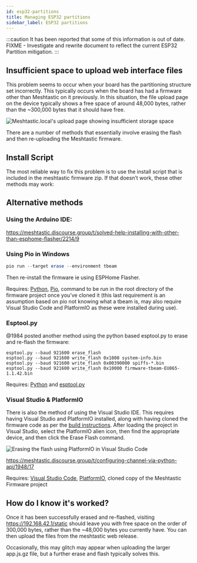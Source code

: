 ```yaml
---
id: esp32-partitions
title: Managing ESP32 partitions
sidebar_label: ESP32 partitions
---
```


:::caution
It has been reported that some of this information is out of date. 
FIXME - Investigate and rewrite document to reflect the current ESP32 Partition mitigation.
:::

## Insufficient space to upload web interface files

This problem seems to occur when your board has the partitioning structure set incorrectly. This typically occurs when the board has had a firmware other than Meshtastic on it previously. In this situation, the file upload page on the device typically shows a free space of around 48,000 bytes, rather than the ~300,000 bytes that it should have free.

![Meshtastic.local's upload page showing insufficient storage space](/img/insufficient-space.png)

There are a number of methods that essentially involve erasing the flash and then re-uploading the Meshtastic firmware.

## Install Script

The most reliable way to fix this problem is to use the install script that is included in the meshtastic firmware zip. If that doesn’t work, these other methods may work:

## Alternative methods

### Using the Arduino IDE:

https://meshtastic.discourse.group/t/solved-help-installing-with-other-than-esphome-flasher/2214/9

### Using Pio in Windows

```powershell
pio run --target erase --environment tbeam
```

Then re-install the firmware ie using ESPHome Flasher.

Requires: [Python](https://www.python.org), [Pio](https://pypi.org/project/pio), command to be run in the root directory of the firmware project once you’ve cloned it (this last requirement is an assumption based on pio not knowing what a tbeam is, may also require Visual Studio Code and PlatformIO as these were installed during use).

### Esptool.py

@1984 posted another method using the python based esptool.py to erase and re-flash the firmware:

```shell
esptool.py --baud 921600 erase_flash
esptool.py --baud 921600 write_flash 0x1000 system-info.bin
esptool.py --baud 921600 write_flash 0x00390000 spiffs-*.bin
esptool.py --baud 921600 write_flash 0x10000 firmware-tbeam-EU865-1.1.42.bin
```

Requires: [Python](https://www.python.org) and [esptool.py](https://github.com/espressif/esptool)

### Visual Studio & PlatformIO

There is also the method of using the Visual Studio IDE. This requires having Visual Studio and PlatformIO installed, along with having cloned the firmware code as per the [build instructions](/docs/development/firmware/build). After loading the project in Visual Studio, select the PlatformIO alien icon, then find the appropriate device, and then click the Erase Flash command.

![Erasing the flash using PlatformIO in Visual Studio Code](/img/platformio-erase.png)

https://meshtastic.discourse.group/t/configuring-channel-via-python-api/1948/17

Requires: [Visual Studio Code](https://code.visualstudio.com), [PlatformIO](https://platformio.org), cloned copy of the Meshtastic Firmware project

## How do I know it's worked?

Once it has been successfully erased and re-flashed, visiting https://192.168.42.1/static should leave you with free space on the order of 300,000 bytes, rather than the ~48,000 bytes you currently have. You can then upload the files from the meshtastic web release.

Occasionally, this may glitch may appear when uploading the larger app.js.gz file, but a further erase and flash typically solves this.
